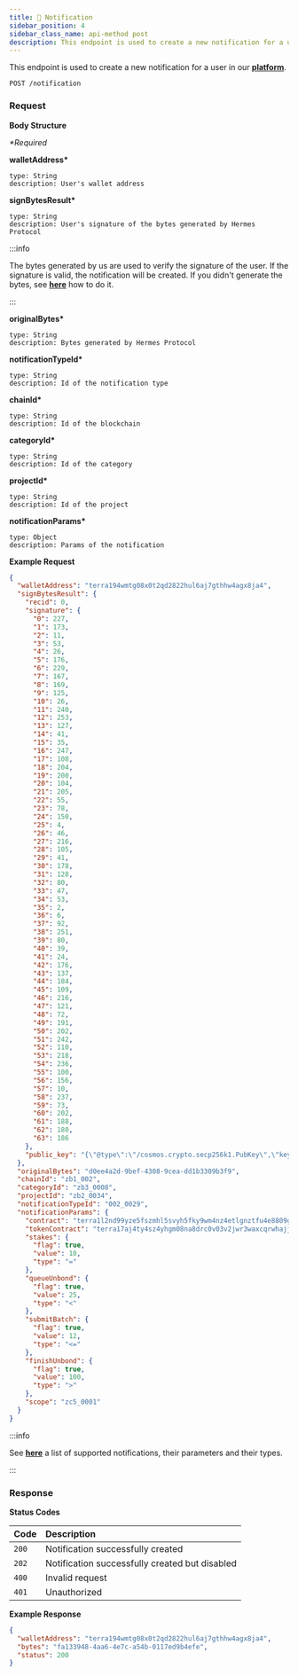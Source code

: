 ```yaml
---
title: 🔔 Notification
sidebar_position: 4
sidebar_class_name: api-method post
description: This endpoint is used to create a new notification for a user in our [**platform**](https://app.hermesprotocol.io/notifications).
---
```


This endpoint is used to create a new notification for a user in our [**platform**](https://app.hermesprotocol.io/notifications).

```
POST /notification
```

### Request

**Body Structure**

_\*Required_

**walletAddress\***

    type: String
    description: User's wallet address

**signBytesResult\***

    type: String
    description: User's signature of the bytes generated by Hermes Protocol

:::info

The bytes generated by us are used to verify the signature of the user. If the signature is valid, the notification will be created. If you didn't generate the bytes, see [**here**](generate-bytes) how to do it.

:::

**originalBytes\***

    type: String
    description: Bytes generated by Hermes Protocol

**notificationTypeId\***

    type: String
    description: Id of the notification type

**chainId\***

    type: String
    description: Id of the blockchain

**categoryId\***

    type: String
    description: Id of the category

**projectId\***

    type: String
    description: Id of the project

**notificationParams\***

    type: Object
    description: Params of the notification

**Example Request**

```json
{
  "walletAddress": "terra194wmtg08x0t2qd2822hul6aj7gthhw4agx8ja4",
  "signBytesResult": {
    "recid": 0,
    "signature": {
      "0": 227,
      "1": 173,
      "2": 11,
      "3": 53,
      "4": 26,
      "5": 176,
      "6": 229,
      "7": 167,
      "8": 169,
      "9": 125,
      "10": 26,
      "11": 240,
      "12": 253,
      "13": 127,
      "14": 41,
      "15": 35,
      "16": 247,
      "17": 108,
      "18": 204,
      "19": 200,
      "20": 104,
      "21": 205,
      "22": 55,
      "23": 78,
      "24": 150,
      "25": 4,
      "26": 46,
      "27": 216,
      "28": 105,
      "29": 41,
      "30": 178,
      "31": 128,
      "32": 80,
      "33": 47,
      "34": 53,
      "35": 2,
      "36": 6,
      "37": 92,
      "38": 251,
      "39": 80,
      "40": 39,
      "41": 24,
      "42": 176,
      "43": 137,
      "44": 184,
      "45": 109,
      "46": 216,
      "47": 121,
      "48": 72,
      "49": 191,
      "50": 202,
      "51": 242,
      "52": 110,
      "53": 218,
      "54": 236,
      "55": 100,
      "56": 156,
      "57": 10,
      "58": 237,
      "59": 73,
      "60": 202,
      "61": 188,
      "62": 180,
      "63": 186
    },
    "public_key": "{\"@type\":\"/cosmos.crypto.secp256k1.PubKey\",\"key\":\"AzuuYWlruwHstULnhIFC8cBGC227rVBjlmLwPz/S5MNg\"}"
  },
  "originalBytes": "d0ee4a2d-9bef-4308-9cea-dd1b3309b3f9",
  "chainId": "zb1_002",
  "categoryId": "zb3_0008",
  "projectId": "zb2_0034",
  "notificationTypeId": "002_0029",
  "notificationParams": {
    "contract": "terra1l2nd99yze5fszmhl5svyh5fky9wm4nz4etlgnztfu4e8809gd52q04n3ea",
    "tokenContract": "terra17aj4ty4sz4yhgm08na8drc0v03v2jwr3waxcqrwhajj729zhl7zqnpc0ml",
    "stakes": {
      "flag": true,
      "value": 10,
      "type": "="
    },
    "queueUnbond": {
      "flag": true,
      "value": 25,
      "type": "<"
    },
    "submitBatch": {
      "flag": true,
      "value": 12,
      "type": "<="
    },
    "finishUnbond": {
      "flag": true,
      "value": 100,
      "type": ">"
    },
    "scope": "zc5_0001"
  }
}
```

:::info

See [**here**](./#supported-notifications) a list of supported notifications, their parameters and their types.

:::

### Response

**Status Codes**

| Code  | Description                                    |
| :---- | :--------------------------------------------- |
| `200` | Notification successfully created              |
| `202` | Notification successfully created but disabled |
| `400` | Invalid request                                |
| `401` | Unauthorized                                   |

**Example Response**

```json
{
  "walletAddress": "terra194wmtg08x0t2qd2822hul6aj7gthhw4agx8ja4",
  "bytes": "fa133948-4aa6-4e7c-a54b-0117ed9b4efe",
  "status": 200
}
```
